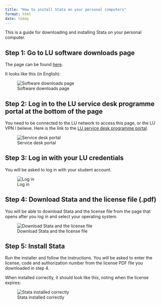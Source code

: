 ```yaml
---
title: "How to install Stata on your personal computers"
format: html
date: today
---
```


This is a guide for downloading and installing Stata on your personal computer.

## Step 1: Go to LU software downloads page

The page can be found [here](https://www.lunduniversity.lu.se/current-students/student-services-and-support/it-resources-and-assistance/software).

It looks like this (in English):

![Software downloads page](installing-stata/01-lu-software.png)

## Step 2: Log in to the LU service desk programme portal at the bottom of the page

You need to be connected to the LU network to access this page, or the LU VPN I believe. Here is the link to the [LU service desk programme portal](https://program.ldc.lu.se/).

![Service desk portal](installing-stata/02-stata-link.png)

## Step 3: Log in with your LU credentials

You will be asked to log in with your student account.

![Log in](installing-stata/03-log-in.png)

## Step 4: Download Stata and the license file (.pdf)

You will be able to download Stata and the license file from the page that opens after you log in and select your operating system.

![Download Stata and the license file](installing-stata/04-download-stata.png)

## Step 5: Install Stata

Run the installer and follow the instructions. You will be asked to enter the license, code and authorization number from the license PDF file you downloaded in step 4.

When installed correctly, it should look like this, noting when the license expires:

![Stata installed correctly](installing-stata/05-license.png)
